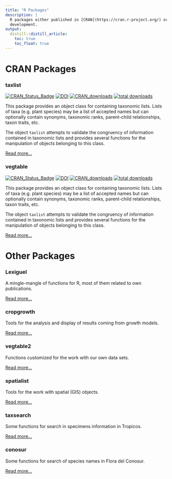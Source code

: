 ```yaml
---
title: "R Packages"
description: |
  R packages either published in [CRAN](https://cran.r-project.org/) or on
  development.
output:
  distill::distill_article:
    toc: true
    toc_float: true
---
```


# CRAN Packages

### taxlist

[![CRAN_Status_Badge](http://www.r-pkg.org/badges/version/taxlist)](https://cran.r-project.org/package=taxlist)
[![DOI](https://zenodo.org/badge/54913161.svg)](https://zenodo.org/badge/latestdoi/54913161)
[![CRAN_downloads](http://cranlogs.r-pkg.org/badges/taxlist)](https://cran.r-project.org/package=taxlist)
[![total downloads](http://cranlogs.r-pkg.org/badges/grand-total/taxlist)](https://cran.r-project.org/package=taxlist)

This package provides an object class for containing taxonomic lists. Lists of
taxa (e.g. plant species) may be a list of accepted names but can optionally
contain synonyms, taxonomic ranks, parent-child relationships, taxon traits,
etc.

The object `taxlist` attempts to validate the congruency of information
contained in taxonomic lists and provides several functions for the manipulation
of objects belonging to this class.

[Read more...](https://docs.ropensci.org/taxlist/)


### vegtable

[![CRAN_Status_Badge](http://www.r-pkg.org/badges/version/vegtable)](https://cran.r-project.org/package=vegtable)
[![DOI](https://zenodo.org/badge/55006983.svg)](https://zenodo.org/badge/latestdoi/55006983)
[![CRAN_downloads](http://cranlogs.r-pkg.org/badges/vegtable)](https://cran.r-project.org/package=vegtable)
[![total downloads](http://cranlogs.r-pkg.org/badges/grand-total/vegtable)](https://cran.r-project.org/package=vegtable)

This package provides an object class for containing taxonomic lists. Lists of
taxa (e.g. plant species) may be a list of accepted names but can optionally
contain synonyms, taxonomic ranks, parent-child relationships, taxon traits,
etc.

The object `taxlist` attempts to validate the congruency of information
contained in taxonomic lists and provides several functions for the manipulation
of objects belonging to this class.

[Read more...](https://github.com/kamapu/vegtable)


# Other Packages


### Lexiguel

A mingle-mangle of functions for R, most of them related to own publications.

[Read more...](https://github.com/kamapu/Lexiguel)


### cropgrowth

Tools for the analysis and display of results coming from growth models.

[Read more...](https://github.com/kamapu/cropgrowth)


### vegtable2

Functions customized for the work with our own data sets.

[Read more...](https://github.com/kamapu/vegtable2)


### spatialist

Tools for the work with spatial (GIS) objects.

[Read more...](https://github.com/kamapu/spatialist)


### taxsearch

Some functions for search in specimens information in Tropicos.

[Read more...](https://github.com/kamapu/taxsearch)


### conosur

Some functions for search of species names in Flora del Conosur.

[Read more...](https://github.com/kamapu/conosur)
